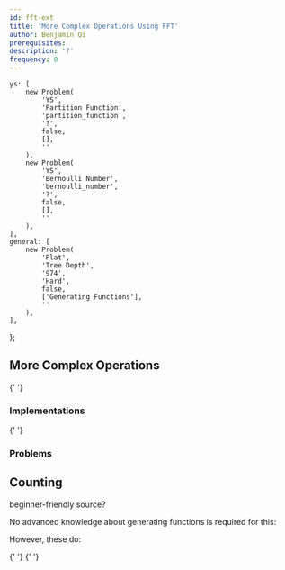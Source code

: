 ```yaml
---
id: fft-ext
title: 'More Complex Operations Using FFT'
author: Benjamin Qi
prerequisites:
description: '?'
frequency: 0
---
```


	ys: [
		new Problem(
			'YS',
			'Partition Function',
			'partition_function',
			'?',
			false,
			[],
			''
		),
		new Problem(
			'YS',
			'Bernoulli Number',
			'bernoulli_number',
			'?',
			false,
			[],
			''
		),
	],
	general: [
		new Problem(
			'Plat',
			'Tree Depth',
			'974',
			'Hard',
			false,
			['Generating Functions'],
			''
		),
	],
};

## More Complex Operations

<Resources>
	<Resource
		source="cp-algo"
		title="Operations on Polynomials & Series"
		url="algebra/polynomial.html"
	>
		{' '}
	</Resource>
</Resources>

### Implementations

<Resources>
	<Resource
		source="Benq"
		title="Polys"
		url="https://github.com/bqi343/USACO/tree/master/Implementations/content/numerical/Polynomials"
	>
		{' '}
	</Resource>
</Resources>

### Problems

<Problems problems={problems.ys} />

## Counting

<IncompleteSection>

beginner-friendly source?

</IncompleteSection>

No advanced knowledge about generating functions is required for this:

<Problems problems={problems.general} />

However, these do:

<Resources>
	<Resource
		source="CF"
		title="zscoder - GenFunc Pt 1"
		url="https://codeforces.com/blog/entry/77468"
	>
		{' '}
	</Resource>
	<Resource
		source="CF"
		title="zscoder - GenFunc Pt 2"
		url="https://codeforces.com/blog/entry/77551"
	>
		{' '}
	</Resource>
</Resources>
